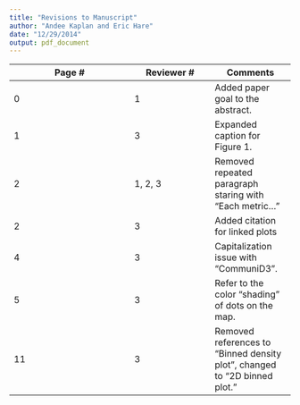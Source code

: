 ```yaml
---
title: "Revisions to Manuscript"
author: "Andee Kaplan and Eric Hare"
date: "12/29/2014"
output: pdf_document
---
```


Page #  | Reviewer # | Comments
------------ | -------- | --------
0 | 1 | Added paper goal to the abstract.
1 | 3 | Expanded caption for Figure 1.
2 | 1, 2, 3 | Removed repeated paragraph staring with "Each metric..."
2 | 3 | Added citation for linked plots
4 | 3 | Capitalization issue with "CommuniD3".
5 | 3 | Refer to the color "shading" of dots on the map.
11 | 3 | Removed references to "Binned density plot", changed to "2D binned plot."

